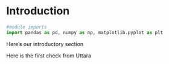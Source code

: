 # Introduction {#sec-intro}

```{python}
#module imports
import pandas as pd, numpy as np, matplotlib.pyplot as plt
```

Here's our introductory section

Here is the first check from Uttara